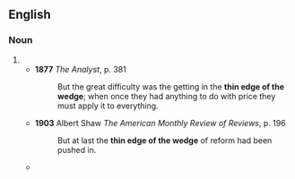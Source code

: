 ==English==

===Noun===
{{en-noun|?}}

# {{alt form|en|thin end of the wedge}}
#* '''1877''' ''The Analyst'', p. 381
#*: But the great difficulty was the getting in the '''thin edge of the wedge'''; when once they had anything to do with price they must apply it to everything.
#* '''1903''' Albert Shaw ''The American Monthly Review of Reviews'', p. 196
#*: But at last the '''thin edge of the wedge''' of reform had been pushed in.
#* {{quote-text|en|year=1996|author=Dale Belman et al.|title=Public Sector Employment in a Time of Transition|page=247|passage=the '''thin edge of the wedge''' was further widened by the fact that a socialist party [...] broke precedent [...].}}